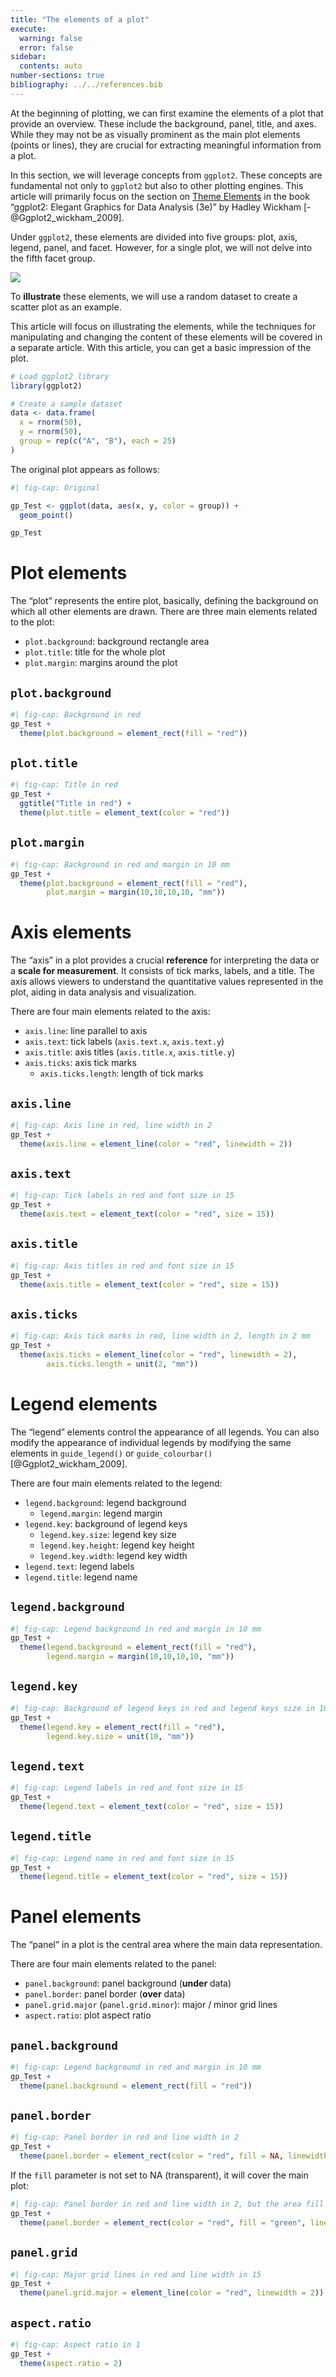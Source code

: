 ```yaml
---
title: "The elements of a plot"
execute:
  warning: false
  error: false
sidebar:
  contents: auto
number-sections: true
bibliography: ../../references.bib
---
```


At the beginning of plotting, we can first examine the elements of a plot that provide an overview. These include the background, panel, title, and axes. While they may not be as visually prominent as the main plot elements (points or lines), they are crucial for extracting meaningful information from a plot.

In this section, we will leverage concepts from `ggplot2`. These concepts are fundamental not only to `ggplot2` but also to other plotting engines. This article will primarily focus on the section on [Theme Elements](https://ggplot2-book.org/themes#sec-theme-elements) in the book "ggplot2: Elegant Graphics for Data Analysis (3e)" by Hadley Wickham [-@Ggplot2_wickham_2009].

Under `ggplot2`, these elements are divided into five groups: plot, axis, legend, panel, and facet. However, for a single plot, we will not delve into the fifth facet group.

![](../images/visual_plotElements.svg)

To **illustrate** these elements, we will use a random dataset to create a scatter plot as an example.

::: {.callout-important}
This article will focus on illustrating the elements, while the techniques for manipulating and changing the content of these elements will be covered in a separate article. With this article, you can get a basic impression of the plot.
:::



```r
# Load ggplot2 library
library(ggplot2)

# Create a sample dataset
data <- data.frame(
  x = rnorm(50),
  y = rnorm(50),
  group = rep(c("A", "B"), each = 25)
)

```

The original plot appears as follows:

```r
#| fig-cap: Original

gp_Test <- ggplot(data, aes(x, y, color = group)) +
  geom_point()

gp_Test
```



# Plot elements

The "plot" represents the entire plot, basically, defining the background on which all other elements are drawn. There are three main elements related to the plot:

- `plot.background`: background rectangle area
- `plot.title`: title for the whole plot
- `plot.margin`: margins around the plot


::: {.panel-tabset}

## `plot.background`

```r
#| fig-cap: Background in red
gp_Test + 
  theme(plot.background = element_rect(fill = "red"))

```

## `plot.title`

```r
#| fig-cap: Title in red
gp_Test + 
  ggtitle("Title in red") +
  theme(plot.title = element_text(color = "red"))

```


## `plot.margin`

```r
#| fig-cap: Background in red and margin in 10 mm
gp_Test + 
  theme(plot.background = element_rect(fill = "red"),
        plot.margin = margin(10,10,10,10, "mm"))

```

:::







# Axis elements

The "axis" in a plot provides a crucial **reference** for interpreting the data or a **scale for measurement**. It consists of tick marks, labels, and a title. The axis allows viewers to understand the quantitative values represented in the plot, aiding in data analysis and visualization. 

There are four main elements related to the axis:

- `axis.line`: line parallel to axis
- `axis.text`: tick labels (`axis.text.x`, `axis.text.y`)
- `axis.title`: axis titles (`axis.title.x`, `axis.title.y`)
- `axis.ticks`: axis tick marks
  - `axis.ticks.length`: length of tick marks


::: {.panel-tabset}

## `axis.line`

```r
#| fig-cap: Axis line in red, line width in 2
gp_Test + 
  theme(axis.line = element_line(color = "red", linewidth = 2))

```

## `axis.text`

```r
#| fig-cap: Tick labels in red and font size in 15
gp_Test + 
  theme(axis.text = element_text(color = "red", size = 15))

```

## `axis.title`

```r
#| fig-cap: Axis titles in red and font size in 15
gp_Test + 
  theme(axis.title = element_text(color = "red", size = 15))

```

## `axis.ticks`

```r
#| fig-cap: Axis tick marks in red, line width in 2, length in 2 mm
gp_Test + 
  theme(axis.ticks = element_line(color = "red", linewidth = 2),
        axis.ticks.length = unit(2, "mm"))

```

:::



# Legend elements

The "legend" elements control the appearance of all legends. You can also modify the appearance of individual legends by modifying the same elements in `guide_legend()` or `guide_colourbar()` [@Ggplot2_wickham_2009]. 

There are four main elements related to the legend:

- `legend.background`: legend background 
  - `legend.margin`: legend margin
- `legend.key`: background of legend keys
  - `legend.key.size`: legend key size 
  - `legend.key.height`: legend key height
  - `legend.key.width`: legend key width
- `legend.text`: legend labels
- `legend.title`: legend name

::: {.panel-tabset}

## `legend.background`

```r
#| fig-cap: Legend background in red and margin in 10 mm
gp_Test + 
  theme(legend.background = element_rect(fill = "red"),
        legend.margin = margin(10,10,10,10, "mm"))

```

## `legend.key`

```r
#| fig-cap: Background of legend keys in red and legend keys size in 10 mm
gp_Test + 
  theme(legend.key = element_rect(fill = "red"),
        legend.key.size = unit(10, "mm"))

```

## `legend.text`

```r
#| fig-cap: Legend labels in red and font size in 15
gp_Test + 
  theme(legend.text = element_text(color = "red", size = 15))

```

## `legend.title`

```r
#| fig-cap: Legend name in red and font size in 15
gp_Test + 
  theme(legend.title = element_text(color = "red", size = 15))

```

:::




# Panel elements

The "panel" in a plot is the central area where the main data representation.

There are four main elements related to the panel:

- `panel.background`: panel background (**under** data)
- `panel.border`: panel border (**over** data)
- `panel.grid.major` (`panel.grid.minor`): major / minor grid lines
- `aspect.ratio`: plot aspect ratio



::: {.panel-tabset}

## `panel.background`

```r
#| fig-cap: Legend background in red and margin in 10 mm
gp_Test + 
  theme(panel.background = element_rect(fill = "red"))

```

## `panel.border`

```r
#| fig-cap: Panel border in red and line width in 2
gp_Test + 
  theme(panel.border = element_rect(color = "red", fill = NA, linewidth = 2))

```

If the `fill` parameter is not set to NA (transparent), it will cover the main plot:

```r
#| fig-cap: Panel border in red and line width in 2, but the area fill in green
gp_Test + 
  theme(panel.border = element_rect(color = "red", fill = "green", linewidth = 2))

```

## `panel.grid`

```r
#| fig-cap: Major grid lines in red and line width in 15
gp_Test + 
  theme(panel.grid.major = element_line(color = "red", linewidth = 2))

```

## `aspect.ratio`

```r
#| fig-cap: Aspect ratio in 1
gp_Test + 
  theme(aspect.ratio = 2)

```

:::








